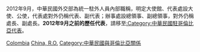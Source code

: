 2012年9月，中華民國外交部為統一駐外人員內部職稱，明定大使館、代表處設大使、公使，代表處對外仍稱代表、副代表；辦事處設總領事、副總領事，對外仍稱處長、副處長。'''2012年9月之前的歷任代表'''，請移至[[:Category:中華民國駐哥倫比亞代表|:Category:中華民國駐哥倫比亞代表]]。

[[Category:中華民國駐美洲大使|Colombia]]
[[Category:駐哥倫比亞大使|China, R.O.]]
[[Category:中華民國與哥倫比亞關係|Category:中華民國與哥倫比亞關係]]